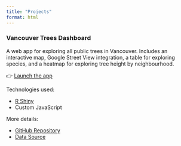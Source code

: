 ```yaml
---
title: "Projects"
format: html
---
```


### Vancouver Trees Dashboard <img src="/vancouvertrees/favicon.png" style="height: 1em; vertical-align: middle; margin-right: 0.25em; margin-left: 0.25em; margin-bottom: 0.1em;">

A web app for exploring all public trees in Vancouver. Includes an interactive map, Google Street View integration, a table for exploring species, and a heatmap for exploring tree height by neighbourhood.

👉 [Launch the app](https://databyderek.com/vancouvertrees){target="_blank"}

Technologies used:

- [R Shiny](https://shiny.posit.co/){target="_blank"}
- Custom JavaScript

More details:

- [GitHub Repository](https://github.com/derekrodgers/vancouver-trees-dashboard){target="_blank"}
- [Data Source](https://opendata.vancouver.ca/explore/dataset/public-trees/information/?disjunctive.neighbourhood_name&disjunctive.on_street&disjunctive.species_name&disjunctive.common_name){target="_blank"}
